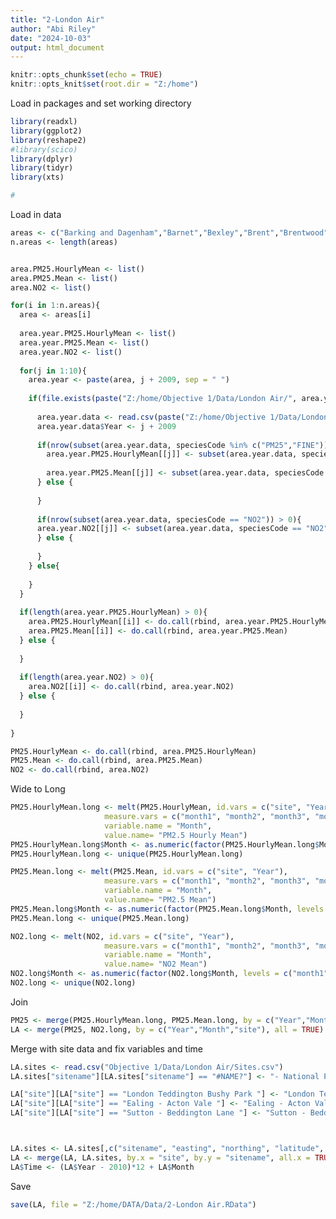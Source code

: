 ---
title: "2-London Air"
author: "Abi Riley"
date: "2024-10-03"
output: html_document
---

```{r setup, include=FALSE}
knitr::opts_chunk$set(echo = TRUE)
knitr::opts_knit$set(root.dir = "Z:/home")

```


Load in packages and set working directory

```{r packages, echo=FALSE}

library(readxl)
library(ggplot2)
library(reshape2)
#library(scico)
library(dplyr)
library(tidyr)
library(xts)

#

```


Load in data

```{r data}


areas <- c("Barking and Dagenham","Barnet","Bexley","Brent","Brentwood","Bromley","Camden","Castle Point","City of London","Croydon","Dartford","Ealing","Enfield","Greenwich","Hackney","Harringey","Harrow","Havering","Hillingdon","Hounslow","Islington","Kensington and Chelsea","Kingston","Lambeth","Lewisham","Merton","Newham","Reading","Redbridge","Reigate and Banstead","Richmond", "Sevenoaks","Southwark","Sutton","Thurrock","Tower Hamlets","Waltham Forest","Wandsworth","Westminster","Windsor and Maidenhead")
n.areas <- length(areas)


area.PM25.HourlyMean <- list()
area.PM25.Mean <- list()
area.NO2 <- list()

for(i in 1:n.areas){
  area <- areas[i]
  
  area.year.PM25.HourlyMean <- list()
  area.year.PM25.Mean <- list()
  area.year.NO2 <- list()
  
  for(j in 1:10){
    area.year <- paste(area, j + 2009, sep = " ")
    
    if(file.exists(paste("Z:/home/Objective 1/Data/London Air/", area.year, ".csv", sep = ""))){
    
      area.year.data <- read.csv(paste("Z:/home/Objective 1/Data/London Air/", area.year, ".csv", sep = ""))
      area.year.data$Year <- j + 2009
    
      if(nrow(subset(area.year.data, speciesCode %in% c("PM25","FINE"))) > 0){
        area.year.PM25.HourlyMean[[j]] <- subset(area.year.data, speciesCode %in% c("PM25","FINE") & reportItemName == "Hourly mean (ug/m3):")
        
        area.year.PM25.Mean[[j]] <- subset(area.year.data, speciesCode %in% c("PM25","FINE") & reportItemName == "Mean: (AQS Objective < 25ug/m3)")
      } else {
        
      }
    
      if(nrow(subset(area.year.data, speciesCode == "NO2")) > 0){
      area.year.NO2[[j]] <- subset(area.year.data, speciesCode == "NO2" & reportItemName == "Mean: (AQS Objective < 40ug/m3)")
      } else {
        
      }
    } else{
      
    }
  }
  
  if(length(area.year.PM25.HourlyMean) > 0){
    area.PM25.HourlyMean[[i]] <- do.call(rbind, area.year.PM25.HourlyMean)
    area.PM25.Mean[[i]] <- do.call(rbind, area.year.PM25.Mean)
  } else {
    
  }
  
  if(length(area.year.NO2) > 0){
    area.NO2[[i]] <- do.call(rbind, area.year.NO2)
  } else {
    
  }
  
}

PM25.HourlyMean <- do.call(rbind, area.PM25.HourlyMean)
PM25.Mean <- do.call(rbind, area.PM25.Mean)
NO2 <- do.call(rbind, area.NO2)


```

Wide to Long

``` {r melt}

PM25.HourlyMean.long <- melt(PM25.HourlyMean, id.vars = c("site", "Year"),
                     measure.vars = c("month1", "month2", "month3", "month4", "month5", "month6", "month7", "month8", "month9", "month10", "month11", "month12"),
                     variable.name = "Month",
                     value.name= "PM2.5 Hourly Mean")
PM25.HourlyMean.long$Month <- as.numeric(factor(PM25.HourlyMean.long$Month, levels = c("month1", "month2", "month3", "month4", "month5", "month6", "month7", "month8", "month9", "month10", "month11", "month12")))
PM25.HourlyMean.long <- unique(PM25.HourlyMean.long)

PM25.Mean.long <- melt(PM25.Mean, id.vars = c("site", "Year"),
                     measure.vars = c("month1", "month2", "month3", "month4", "month5", "month6", "month7", "month8", "month9", "month10", "month11", "month12"),
                     variable.name = "Month",
                     value.name= "PM2.5 Mean")
PM25.Mean.long$Month <- as.numeric(factor(PM25.Mean.long$Month, levels = c("month1", "month2", "month3", "month4", "month5", "month6", "month7", "month8", "month9", "month10", "month11", "month12")))
PM25.Mean.long <- unique(PM25.Mean.long)

NO2.long <- melt(NO2, id.vars = c("site", "Year"),
                     measure.vars = c("month1", "month2", "month3", "month4", "month5", "month6", "month7", "month8", "month9", "month10", "month11", "month12"),
                     variable.name = "Month",
                     value.name= "NO2 Mean")
NO2.long$Month <- as.numeric(factor(NO2.long$Month, levels = c("month1", "month2", "month3", "month4", "month5", "month6", "month7", "month8", "month9", "month10", "month11", "month12")))
NO2.long <- unique(NO2.long)


```

Join

```{r subset}

PM25 <- merge(PM25.HourlyMean.long, PM25.Mean.long, by = c("Year","Month","site"), all = TRUE)
LA <- merge(PM25, NO2.long, by = c("Year","Month","site"), all = TRUE)

```

Merge with site data and fix variables and time

```{r site_data}

LA.sites <- read.csv("Objective 1/Data/London Air/Sites.csv")
LA.sites["sitename"][LA.sites["sitename"] == "#NAME?"] <- "- National Physical Laboratory, Teddington"

LA["site"][LA["site"] == "London Teddington Bushy Park "] <- "London Teddington Bushy Park"
LA["site"][LA["site"] == "Ealing - Acton Vale "] <- "Ealing - Acton Vale"
LA["site"][LA["site"] == "Sutton - Beddington Lane "] <- "Sutton - Beddington Lane"



LA.sites <- LA.sites[,c("sitename", "easting", "northing", "latitude", "longitude", "sitetype")]
LA <- merge(LA, LA.sites, by.x = "site", by.y = "sitename", all.x = TRUE)
LA$Time <- (LA$Year - 2010)*12 + LA$Month

```

Save

``` {r save}

save(LA, file = "Z:/home/DATA/Data/2-London Air.RData")

```
